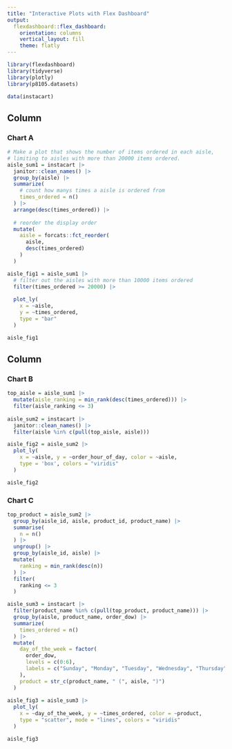 ```yaml
---
title: "Interactive Plots with Flex Dashboard"
output: 
  flexdashboard::flex_dashboard:
    orientation: columns
    vertical_layout: fill
    theme: flatly
---
```


```r
library(flexdashboard)
library(tidyverse)
library(plotly)
library(p8105.datasets)

data(instacart)
```

Column {data-width=500}
-----------------------------------------------------------------------

### Chart A

```r
# Make a plot that shows the number of items ordered in each aisle, 
# limiting to aisles with more than 20000 items ordered.
aisle_sum1 = instacart |>
  janitor::clean_names() |>
  group_by(aisle) |>
  summarize(
    # count how manys times a aisle is ordered from
    times_ordered = n()
  ) |>
  arrange(desc(times_ordered)) |>
  
  # reorder the display order
  mutate(
    aisle = forcats::fct_reorder(
      aisle, 
      desc(times_ordered)
    )
  ) 

aisle_fig1 = aisle_sum1 |>
  # filter out the aisles with more than 10000 items ordered
  filter(times_ordered >= 20000) |>
  
  plot_ly(
    x = ~aisle,
    y = ~times_ordered,
    type = "bar"
  ) 

aisle_fig1
```

Column {data-width=500}
-----------------------------------------------------------------------

### Chart B

```r
top_aisle = aisle_sum1 |>
  mutate(aisle_ranking = min_rank(desc(times_ordered))) |>
  filter(aisle_ranking <= 3)
  
aisle_sum2 = instacart |>
  janitor::clean_names() |>
  filter(aisle %in% c(pull(top_aisle, aisle))) 

aisle_fig2 = aisle_sum2 |>
  plot_ly(
    x = ~aisle, y = ~order_hour_of_day, color = ~aisle,
    type = 'box', colors = "viridis"
  )

aisle_fig2
```

### Chart C

```r
top_product = aisle_sum2 |>
  group_by(aisle_id, aisle, product_id, product_name) |>
  summarise(
    n = n()
  ) |>
  ungroup() |>
  group_by(aisle_id, aisle) |>
  mutate(
    ranking = min_rank(desc(n))
  ) |>
  filter(
    ranking <= 3
  )

aisle_sum3 = instacart |>
  filter(product_name %in% c(pull(top_product, product_name))) |>
  group_by(aisle, product_name, order_dow) |>
  summarize(
    times_ordered = n()
  ) |>
  mutate(
    day_of_the_week = factor(
      order_dow,
      levels = c(0:6),
      labels = c("Sunday", "Monday", "Tuesday", "Wednesday", "Thursday", "Friday", "Saturday")
    ),
    product = str_c(product_name, " (", aisle, ")")
  )
  
aisle_fig3 = aisle_sum3 |>
  plot_ly(
    x = ~day_of_the_week, y = ~times_ordered, color = ~product, 
    type = "scatter", mode = "lines", colors = "viridis"
  )

aisle_fig3
```


